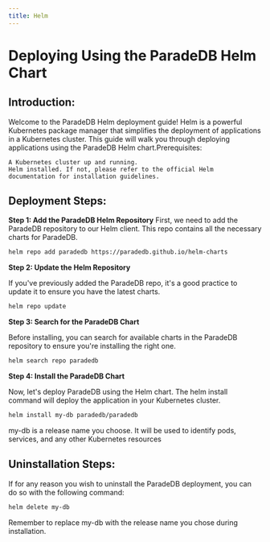 ```yaml
---
title: Helm
---
```


# Deploying Using the ParadeDB Helm Chart

## Introduction:
Welcome to the ParadeDB Helm deployment guide! Helm is a powerful Kubernetes package manager that simplifies the deployment of applications in a Kubernetes cluster. This guide will walk you through deploying applications using the ParadeDB Helm chart.Prerequisites:

    A Kubernetes cluster up and running.
    Helm installed. If not, please refer to the official Helm documentation for installation guidelines.

## Deployment Steps:

**Step 1: Add the ParadeDB Helm Repository**
First, we need to add the ParadeDB repository to our Helm client. This repo contains all the necessary charts for ParadeDB.

```bash
helm repo add paradedb https://paradedb.github.io/helm-charts
```

**Step 2: Update the Helm Repository**

If you've previously added the ParadeDB repo, it's a good practice to update it to ensure you have the latest charts.

```bash
helm repo update
```

**Step 3: Search for the ParadeDB Chart**

Before installing, you can search for available charts in the ParadeDB repository to ensure you're installing the right one.

```bash
helm search repo paradedb
```

**Step 4: Install the ParadeDB Chart**

Now, let's deploy ParadeDB using the Helm chart. The helm install command will deploy the application in your Kubernetes cluster.

```bash
helm install my-db paradedb/paradedb
```

<Note>my-db is a release name you choose. It will be used to identify pods, services, and any other Kubernetes resources</Note>

## Uninstallation Steps:

If for any reason you wish to uninstall the ParadeDB deployment, you can do so with the following command:

```bash
helm delete my-db
```

Remember to replace my-db with the release name you chose during installation.